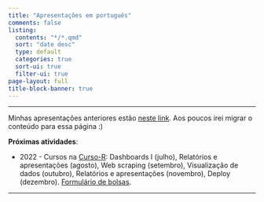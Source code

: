```yaml
---
title: "Apresentações em português"
comments: false
listing:
  contents: "*/*.qmd"
  sort: "date desc"
  type: default
  categories: true
  sort-ui: true
  filter-ui: true
page-layout: full
title-block-banner: true
---
```


------------------------------------------------------------------------

Minhas apresentações anteriores estão [neste link](https://beatrizmilz.com/talk/). Aos poucos irei migrar o conteúdo para essa página :)

**Próximas atividades**:

-   2022 - Cursos na [Curso-R](https://curso-r.com/): Dashboards I (julho), Relatórios e apresentações (agosto), Web scraping (setembro), Visualização de dados (outubro), Relatórios e apresentações (novembro), Deploy (dezembro). [Formulário de bolsas](https://forms.gle/9t1JGHLH3TBdzUFLA).

------------------------------------------------------------------------
